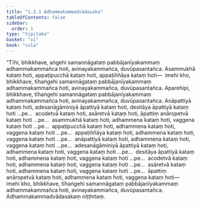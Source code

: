 ```yaml
---
title: "1.3.1 Adhammakammadvādasaka"
tableOfContents: false
sidebar:
  order: 1
type: "tipitaka"
basket: "vi"
book: "cula"
---
```



<DynamicBreadcrumb />

<Division number="25" book="cula" bookNo="4" page="29">

<Paragraph number="129" book="cula">
“Tīhi, bhikkhave, aṅgehi samannāgataṃ pabbājanīyakammaṃ adhammakammañca hoti, avinayakammañca, duvūpasantañca. Asammukhā kataṃ hoti, appaṭipucchā kataṃ hoti, appaṭiññāya kataṃ hoti—  imehi kho, bhikkhave, tīhaṅgehi samannāgataṃ pabbājanīyakammaṃ adhammakammañca hoti, avinayakammañca, duvūpasantañca.
</Paragraph>

<Paragraph number="130" book="cula">
Aparehipi, bhikkhave, tīhaṅgehi samannāgataṃ pabbājanīyakammaṃ adhammakammañca hoti, avinayakammañca, duvūpasantañca. Anāpattiyā kataṃ hoti, adesanāgāminiyā āpattiyā kataṃ hoti, desitāya āpattiyā kataṃ hoti …pe…  acodetvā kataṃ hoti, asāretvā kataṃ hoti, āpattiṃ anāropetvā kataṃ hoti …pe…  asammukhā kataṃ hoti, adhammena kataṃ hoti, vaggena kataṃ hoti …pe…  appaṭipucchā kataṃ hoti, adhammena kataṃ hoti, vaggena kataṃ hoti …pe…  appaṭiññāya kataṃ hoti, adhammena kataṃ hoti, vaggena kataṃ hoti …pe…  anāpattiyā kataṃ hoti, adhammena kataṃ hoti, vaggena kataṃ hoti …pe…  adesanāgāminiyā āpattiyā kataṃ hoti, adhammena kataṃ hoti, vaggena kataṃ hoti …pe…  desitāya āpattiyā kataṃ hoti, adhammena kataṃ hoti, vaggena kataṃ hoti …pe…  acodetvā kataṃ hoti, adhammena kataṃ hoti, vaggena kataṃ hoti …pe…  asāretvā kataṃ hoti, adhammena kataṃ hoti, vaggena kataṃ hoti …pe…  āpattiṃ anāropetvā kataṃ hoti, adhammena kataṃ hoti, vaggena kataṃ hoti—  imehi kho, bhikkhave, tīhaṅgehi samannāgataṃ pabbājanīyakammaṃ adhammakammañca hoti, avinayakammañca, duvūpasantañca.

</Paragraph>
</Division>

<Paragraph number="131" type="center" book="cula">
Adhammakammadvādasakaṃ niṭṭhitaṃ.
</Paragraph>
